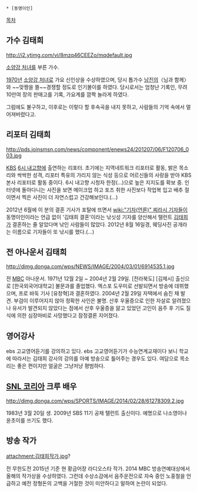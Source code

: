  * [동명이인]
[[목차]]
== 가수 김태희 ==
http://i2.ytimg.com/vi/8mzq46CEEZo/mqdefault.jpg

[[소양강 처녀]]를 부른 가수.

[[1970년]] [[소양강 처녀]]로 가요 신인상을 수상하였으며, 당시 톱가수 [[남진]]의〈님과 함께〉와 ~~맞짱을 뜰~~경쟁할 정도로 인기몰이를 하였다. 당시로서는 엄청난 기록인, 무려 10만여 장의 판매고를 기록, 가요계를 깜짝 놀라게 하였다.

그럼에도 불구하고, 이후로는 이렇다 할 후속곡을 내지 못하고, 사람들의 기억 속에서 멀어져버렸다고.

== 리포터 김태희 ==
http://pds.joinsmsn.com/news/component/enews24/201207/06/F120706_003.jpg

[[KBS]] [[6시 내고향]]에 출연하는 리포터. 초기에는 지역네트워크 리포터로 활동, 밝은 목소리와 싹싹한 성격, 리포터 특유의 가리지 않는 식성 등으로 어르신들의 사랑을 받아 KBS 본사 리포터로 활동 중이다. 6시 내고향 시청자 한정(...)으로 높은 지지도를 확보 중. 인터넷에 돌아다니는 사진을 보면 메이크업 하고 포즈 취한 사진보다 작업복 입고 배추 절이면서 찍은 사진이 더 자연스럽고 건강해보인다.(...)

2012년 6월에 이 분의 결혼 기사가 포탈에 뜨면서 [[wiki:"기자(언론)" 찌라시 기자]]들이 동명이인이라는 언급 없이 '김태희 결혼'이라는 낚싯성 기자를 양산해서 탤런트 [[김태희]]가 결혼하는 줄 알았다며 낚인 사람들이 많았다. 2012년 8월 16일경, 웨딩사진 공개라는 이름으로 기자들이 또 낚시를 했다.(...)

== 전 아나운서 김태희 ==
http://dimg.donga.com/wps/NEWS/IMAGE/2004/03/01/6914535.1.jpg

전 [[MBC]] 아나운서. 1971년 12월 2일 ~ 2004년 2월 29일. [전라북도] [김제시] 출신으로 [한국외국어대학교] 불문과를 졸업했다. 엑스포 도우미로 선발되면서 방송에 데뷔했으며, 프로 바둑 기사 [유창혁]과 결혼하였다. 2004년 2월 29일 자택에서 숨진 채 발견. 부검이 이루어지지 않아 정확한 사인은 불명. 산후 우울증으로 인한 자살로 알려졌으나 유서가 발견되지 않았다는 점에서 산후 우울증을 앓고 있었던 고인이 음주 후 기도 질식에 의한 심장마비로 사망했다고 잠정결론 지어졌다.

== 영어강사 ==
ebs 고교영어듣기를 강의하고 있다. ebs 고교영어듣기가 수능연계교재이다 보니 학교에 따라서는 김태희 강사의 강의를 아예 방송으로 틀어주는 경우도 있다. 여담으로 목소리는 좋은 편이지만 얼굴은 그냥저냥 평범하다.

== [[SNL 코리아]] 크루 배우 ==
http://dimg.donga.com/wps/SPORTS/IMAGE/2014/02/28/61278309.2.jpg

1983년 3월 20일 생. 2009년 SBS 11기 공채 탤런트 출신이다. 예명으로 나소영이나 윤초이를 쓰기도 했다.

== 방송 작가 ==
attachment:김태희작가.jpg?

전 무한도전 2015년 기준 현 황금어장 라디오스타 작가. 2014 MBC 방송연예대상에서 올해의 작가상을 수상하였다. 그런데 수상소감에서 음주운전으로 자숙 중인 노홍철을 언급하고 예전 정형돈의 고백을 거절한 것이 미안하다고 말하여 논란이 되었다.
